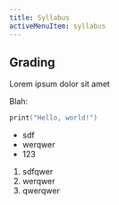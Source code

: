 ```yaml
---
title: Syllabus
activeMenuItem: syllabus
---
```


## Grading

Lorem ipsum dolor sit amet

Blah:

```swift
print("Hello, world!")
```

* sdf
* werqwer
* 123

1. sdfqwer
2. werqwer
3. qwerqwer